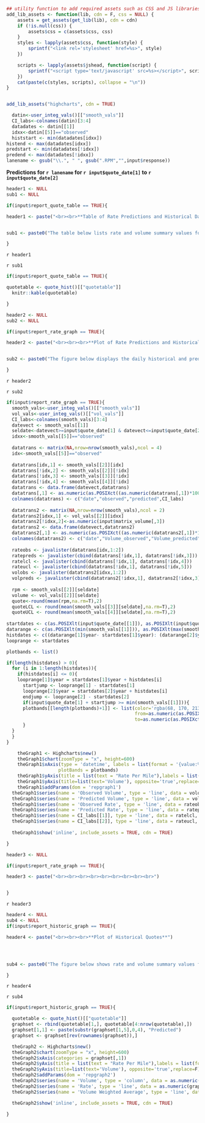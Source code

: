 


```r
## utility function to add required assets such as CSS and JS libraries
add_lib_assets <- function(lib, cdn = F, css = NULL) {
    assets = get_assets(get_lib(lib), cdn = cdn)
    if (!is.null(css)) {
        assets$css = c(assets$css, css)
    }
    styles <- lapply(assets$css, function(style) {
        sprintf("<link rel='stylesheet' href=%s>", style)
    })

    scripts <- lapply(assets$jshead, function(script) {
        sprintf("<script type='text/javascript' src=%s></script>", script)
    })
    cat(paste(c(styles, scripts), collapse = "\n"))
}


add_lib_assets("highcharts", cdn = TRUE)


```

```r

  datin<-user_integ_vals()[["smooth_vals"]]
  CI_labs<-colnames(datin)[3:4]
  datadates <- datin[[1]]
  idxx<-datin[[5]]=="observed"
  histstart <- min(datadates[idxx])
histend <- max(datadates[idxx])
predstart <- min(datadates[!idxx])
predend <- max(datadates[!idxx])
lanename <- gsub("\\.", " ", gsub(".RPM","",input$response))

```



**Predictions for `r lanename` for `r input$quote_date[1]` to `r input$quote_date[2]`**


```r
header1 <- NULL
sub1 <- NULL

if(input$report_quote_table == TRUE){

header1 <- paste("<br><br>**Table of Rate Predictions and Historical Data for Quote Period for Previous Years**")


sub1 <- paste0("The table below lists rate and volume summary values for the quote period from ", input$quote_date[1]," to ", input$quote_date[2], " for ", lanename, ". Historical values for the same quote period from previous years are also shown in the table for comparative purposes. All values in the table below except for the volume weighted average are calculated as the average of each daily value over the quote period. The volume weighted average is calculated by taking the sum of the daily rate per mile multiplied by the daily volume for the quote period. The resulting value is then divided by the total volume over the quote period to give the volume weighted average.")

}
```

`r header1`

`r sub1`

```r
if(input$report_quote_table == TRUE){

quotetable <- quote_hist()[["quotetable"]]
  knitr::kable(quotetable)

}

```

```r
header2 <- NULL
sub2 <- NULL

if(input$report_rate_graph == TRUE){

header2 <- paste("<br><br><br>**Plot of Rate Predictions and Historical Values**")


sub2 <- paste0("The figure below displays the daily historical and predicted values for rate and volume for ", lanename, ". Historical data from ", histstart, " to ", histend, " and predcited values from ", predstart, " to ", predend, " are included in the graph below. The quote period from ", input$quote_date[1]," to ", input$quote_date[2], " is shown as a light blue shaded bar for the predicted year as well as all historical years in the dataset.")

}
```

`r header2`

`r sub2`

```r
if(input$report_rate_graph == TRUE){
  smooth_vals<-user_integ_vals()[["smooth_vals"]]
  vol_vals<-user_integ_vals()[["vol_vals"]]
  CI_labs<-colnames(smooth_vals)[3:4]
  datevect <- smooth_vals[[1]]
  seldate<-datevect>=input$quote_date[1] & datevect<=input$quote_date[2]
  idxx<-smooth_vals[[5]]=="observed"
  
  datatrans <- matrix(NA,nrow=nrow(smooth_vals),ncol = 4)
  idx<-smooth_vals[[5]]=="observed"
  
  datatrans[idx,1] <- smooth_vals[[2]][idx]
  datatrans[!idx,2] <- smooth_vals[[2]][!idx]
  datatrans[!idx,3] <- smooth_vals[[3]][!idx]
  datatrans[!idx,4] <- smooth_vals[[4]][!idx]
  datatrans <- data.frame(datevect,datatrans)
  datatrans[,1] <- as.numeric(as.POSIXct((as.numeric(datatrans[,1])*1000*24*60*60), origin = "1970-01-01"))
  colnames(datatrans) <- c("date","observed","predicted",CI_labs)
  
  datatrans2 <- matrix(NA,nrow=nrow(smooth_vals),ncol = 2)
  datatrans2[idxx,1] <- vol_vals[[2]][idxx]
  datatrans2[!idxx,2]<-as.numeric(input$matrix_volume[,3])
  datatrans2 <- data.frame(datevect,datatrans2)
  datatrans2[,1] <- as.numeric(as.POSIXct((as.numeric(datatrans2[,1])*1000*24*60*60), origin = "1970-01-01"))
  colnames(datatrans2) <- c("date","Volume_observed","Volume_predicted")
  
  rateobs <- javalister(datatrans[idx,1:2])
  ratepreds <- javalister(cbind(datatrans[!idx,1], datatrans[!idx,3]))
  ratelcl <- javalister(cbind(datatrans[!idx,1], datatrans[!idx,4]))
  rateucl <- javalister(cbind(datatrans[!idx,1], datatrans[!idx,5]))
  volobs <- javalister(datatrans2[idxx,1:2])
  volpreds <- javalister(cbind(datatrans2[!idxx,1], datatrans2[!idxx,3]))
  
  rpm <- smooth_vals[[2]][seldate]
  volume <- vol_vals[[2]][seldate]
  quote<-round(mean(rpm,na.rm=T),2)
  quoteLCL <- round(mean(smooth_vals[[3]][seldate],na.rm=T),2)
  quoteUCL <- round(mean(smooth_vals[[4]][seldate],na.rm=T),2)  
  
startdates <- c(as.POSIXlt(input$quote_date[[1]]), as.POSIXlt(input$quote_date[[2]]))
datarange <- c(as.POSIXlt(min(smooth_vals[[1]])), as.POSIXlt(max(smooth_vals[[1]])))
histdates <- c((datarange[1]$year- startdates[1]$year): (datarange[2]$year - startdates[2]$year))
looprange <- startdates

plotbands <- list()

if(length(histdates) > 0){
  for (i in 1:length(histdates)){
    if(histdates[i] <= 0){  
    looprange[1]$year = startdates[1]$year + histdates[i]
      startjump <- looprange[1] - startdates[1]
      looprange[2]$year = startdates[2]$year + histdates[i]
      endjump <- looprange[2] - startdates[2]
      if(input$quote_date[1] + startjump >= min(smooth_vals[[1]])){
      plotbands[[length(plotbands)+1]] <- list(color='rgba(68, 170, 213, 0.2)',
                                               from=as.numeric(as.POSIXct((as.numeric((input$quote_date[1] + startjump))*1000*24*60*60), origin = "1970-01-01")),
                                               to=as.numeric(as.POSIXct((as.numeric((input$quote_date[2] + endjump))*1000*24*60*60), origin = "1970-01-01")))
      }
  }
  }
}

    theGraph1 <- Highcharts$new()
    theGraph1$chart(zoomType = "x", height=600)
    theGraph1$xAxis(type = 'datetime', labels = list(format = '{value:%Y-%m-%d}'), title = list(text = "Date"),
                   plotBands = plotbands)
    theGraph1$yAxis(title = list(text = "Rate Per Mile"),labels = list(format = '${value}'))
    theGraph1$yAxis(title=list(text='Volume'), opposite='true',replace=F)
    theGraph1$addParams(dom = 'repgraph1')
  theGraph1$series(name = 'Observed Volume', type = 'line', data = volobs, yAxis = 1, turboThreshold = length(volobs), marker = list(enabled = FALSE), lineWidth = 0.5)
  theGraph1$series(name = 'Predicted Volume', type = 'line', data = volpreds, yAxis = 1, turboThreshold = length(volpreds), marker = list(enabled = FALSE), lineWidth = 0.5)
  theGraph1$series(name = 'Observed Rate', type = 'line', data = rateobs, yAxis = 0, turboThreshold = length(rateobs), marker = list(enabled = FALSE))
  theGraph1$series(name = 'Predicted Rate', type = 'line', data = ratepreds, yAxis = 0, turboThreshold = length(ratepreds), marker = list(enabled = FALSE))
  theGraph1$series(name = CI_labs[[1]], type = 'line', data = ratelcl, yAxis = 0, turboThreshold = length(ratelcl), marker = list(enabled = FALSE))
  theGraph1$series(name = CI_labs[[2]], type = 'line', data = rateucl, yAxis = 0, turboThreshold = length(rateucl), marker = list(enabled = FALSE))
  
  theGraph1$show('inline', include_assets = TRUE, cdn = TRUE)

}
```


```r
header3 <- NULL

if(input$report_rate_graph == TRUE){

header3 <- paste("<br><br><br><br><br><br><br><br><br>")


}


```

`r header3`

```r
header4 <- NULL
sub4 <- NULL
if(input$report_historic_graph == TRUE){

header4 <- paste("<br><br><br>**Plot of Historical Quotes**")




sub4 <- paste0("The figure below shows rate and volume summary values for the quote period from ", input$quote_date[1]," to ", input$quote_date[2], " for ", lanename, ". Historical values for the same quote period from previous years are also shown in the figure for comparative purposes. All values in the figure below except for the volume weighted average are calculated as the average of each daily value over the quote period. The volume weighted average is calculated by taking the sum of the daily rate per mile multiplied by the daily volume for the quote period. The resulting value is then divided by the total volume over the quote period to give the volume weighted average.")

}
```

`r header4`

`r sub4`
 
```r
if(input$report_historic_graph == TRUE){

  quotetable <- quote_hist()[["quotetable"]]
  graphset <- rbind(quotetable[1,], quotetable[4:nrow(quotetable),])
  graphset[1,1] <- paste(substr(graphset[1,5],0,4), "Predicted")
  graphset <- graphset[rev(rownames(graphset)),]

  theGraph2 <- Highcharts$new()
  theGraph2$chart(zoomType = "x", height=600)
  theGraph2$xAxis(categories = graphset[,1])
  theGraph2$yAxis(title = list(text = "Rate Per Mile"),labels = list(format = '${value}'))
  theGraph2$yAxis(title=list(text='Volume'), opposite='true',replace=F)
  theGraph2$addParams(dom = 'repgraph2')
  theGraph2$series(name = 'Volume', type = 'column', data = as.numeric(graphset[,4]), yAxis = 1)
  theGraph2$series(name = 'Rate', type = 'line', data = as.numeric(graphset[,3]), dashStyle = 'LongDash', yAxis = 0)
  theGraph2$series(name = 'Volume Weighted Average', type = 'line', data = as.numeric(graphset[,2]), yAxis = 0)

  theGraph2$show('inline', include_assets = TRUE, cdn = TRUE)

}
```
 